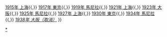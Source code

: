 {{Navbox
|name = 遠東運動會
|title = [[远东运动会]]
|titlestyle = background:#BFD7FF;

|group1 = 
|list1 = [[1913年遠東運動會|1913年 馬尼拉]]{{,}} [[1915年远东运动会|1915年 上海]]{{,}} [[1917年遠東運動會|1917年 東京]]{{,}} [[1919年遠東運動會|1919年 馬尼拉]]{{,}} [[1921年远东运动会|1921年 上海]]{{,}} [[1923年遠東運動會|1923年 大阪]]{{,}} [[1925年遠東運動會|1925年 馬尼拉]]{{,}} [[1927年遠東運動會|1927年 上海]]{{,}} [[1930年遠東運動會|1930年 東京]]{{,}} [[1934年遠東運動會|1934年 馬尼拉]]{{,}} [[1938年遠東運動會|''1938年 大阪（取消）'']]
}}<noinclude>
[[Category:遠東運動會導航模板|*]]
</noinclude>